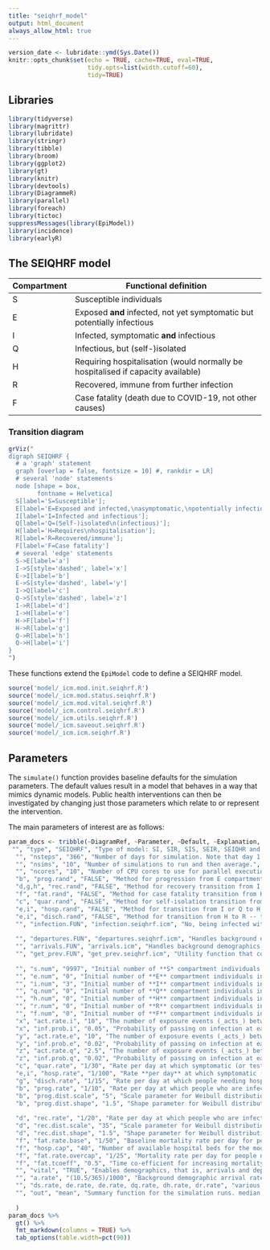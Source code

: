 ```yaml
---
title: "seiqhrf_model"
output: html_document
always_allow_html: true
---
```


```r
version_date <- lubridate::ymd(Sys.Date())
knitr::opts_chunk$set(echo = TRUE, cache=TRUE, eval=TRUE,
                      tidy.opts=list(width.cutoff=60),
                      tidy=TRUE)
```

## Libraries

```r
library(tidyverse)
library(magrittr)
library(lubridate)
library(stringr)
library(tibble)
library(broom)
library(ggplot2)
library(gt)
library(knitr)
library(devtools)
library(DiagrammeR)
library(parallel)
library(foreach)
library(tictoc)
suppressMessages(library(EpiModel))
library(incidence)
library(earlyR)
```


## The SEIQHRF model

| Compartment | Functional definition                                                            |
|-------------|----------------------------------------------------------------------------------|
| S           | Susceptible individuals                                                          |
| E           | Exposed **and** infected, not yet symptomatic but potentially infectious         |
| I           | Infected, symptomatic **and** infectious                                         |
| Q           | Infectious, but (self-)isolated                                                  |
| H           | Requiring hospitalisation (would normally be hospitalised if capacity available) |
| R           | Recovered, immune from further infection                                         |
| F           | Case fatality (death due to COVID-19, not other causes)                          |

### Transition diagram

```r
grViz("
digraph SEIQHRF {
  # a 'graph' statement
  graph [overlap = false, fontsize = 10] #, rankdir = LR]
  # several 'node' statements
  node [shape = box,
        fontname = Helvetica]
  S[label='S=Susceptible'];
  E[label='E=Exposed and infected,\nasymptomatic,\npotentially infectious'];
  I[label='I=Infected and infectious'];
  Q[label='Q=(Self-)isolated\n(infectious)'];
  H[label='H=Requires\nhospitalisation'];
  R[label='R=Recovered/immune'];
  F[label='F=Case fatality']
  # several 'edge' statements
  S->E[label='a']
  I->S[style='dashed', label='x']
  E->I[label='b']
  E->S[style='dashed', label='y']
  I->Q[label='c']
  Q->S[style='dashed', label='z']
  I->R[label='d']
  I->H[label='e']
  H->F[label='f']
  H->R[label='g']
  Q->R[label='h']
  Q->H[label='i']
}
")
```

These functions extend the `EpiModel` code to define a SEIQHRF model.


```r
source('model/_icm.mod.init.seiqhrf.R')
source('model/_icm.mod.status.seiqhrf.R')
source('model/_icm.mod.vital.seiqhrf.R')
source('model/_icm.control.seiqhrf.R')
source('model/_icm.utils.seiqhrf.R')
source('model/_icm.saveout.seiqhrf.R')
source('model/_icm.icm.seiqhrf.R')
```

## Parameters

The `simulate()` function provides baseline defaults for the simulation parameters. The default values result in a model that behaves in a way that mimics dynamic models. Public health interventions can then be investigated by changing just those parameters which relate to or represent the intervention. 

The main parameters of interest are as follows:

```r
param_docs <- tribble(~DiagramRef, ~Parameter, ~Default, ~Explanation,
 "", "type", "SEIQHRF", "Type of model: SI, SIR, SIS, SEIR, SEIQHR and SEIQHRF available, but only SEIQHRF is likely to work in the current version of the code.",
  "", "nsteps", "366", "Number of days for simulation. Note that day 1 is for initialisation, day 2 is the first day of the simulation, hence default of 366 for 1 year.",
  "", "nsims", "10", "Number of simulations to run and then average.",
  "", "ncores", "10", "Number of CPU cores to use for parallel execution.",
  "b", "prog.rand", "FALSE", "Method for progression from E compartment to I. If TRUE, random binomial draws at `prog.rate`, if FALSE, random draws from a Weibull distribution, with parameters `prog.dist.scale` and  `prog.dist.shape`",
  "d,g,h", "rec.rand", "FALSE", "Method for recovery transition from I, Q or H to R. If TRUE, random binomial draws at `prog.rate`, if FALSE, random draws from a Weibull distribution, with parameters `rec.dist.scale` and  `rec.dist.shape`",
  "f", "fat.rand", "FALSE", "Method for case fatality transition from H to F. If TRUE, random binomial draws at `fat.rate.base`, if FALSE, random sample with a sample fraction also given by `fat.rate.base`. However, if the current number of patients in the H (needs hospitalisation) compartment is above a hospital capacity level specified by `hosp.cap`, then the fatality rate is the mean of the base fatality rate weighted by the hospital capacity, plus a higher rate, specified by `fat.rate.overcap`, weighted by the balance of those requiring hospitalisation (but who can't be accommodated). By setting `fat.rate.overcap` higher, the effect of exceeding the capacity of the health care system can be simulated. There is also a coefficient `fat.tcoeff` for the fatality rates that increases them as a linear function of the number of days the individual has been in the H compartment. Use of the co-efficient better approximates the trapezoid survival time distribution typical of ICU patients.",
  "c", "quar.rand", "FALSE", "Method for self-isolation transition from I to Q. If TRUE, random binomial draws at `quar.rate`, if FALSE, random sample with a sample fraction also given by `quar.rate`.",
  "e,i", "hosp.rand", "FALSE", "Method for transition from I or Q to H -- that is, from infectious or from self-isolated to requiring hospitalisation. If TRUE, random binomial draws at `hosp.rate`, if FALSE, random sample with a sample fraction also given by `hosp.rate.",
  "e,i", "disch.rand", "FALSE", "Method for transition from H to R -- that is, from requiring hospitalisation to recovered. If TRUE, random binomial draws at `disch.rate`, if FALSE, random sample with a sample fraction also given by `disch.rate`. Note that the only way out of the **H** compartment is recovery or death.  ",
  "", "infection.FUN", "infection.seiqhrf.icm", "No, being infected with SARS-CoV2 is **not** fun. Rather this is the the name of the function to implement infection processes. Use the default.",
 
  "", "departures.FUN", "departures.seiqhrf.icm", "Handles background demographics, specifically departures (deaths not due to the virus, and emigration). Use the default.",
  "", "arrivals.FUN", "arrivals.icm", "Handles background demographics, specifically arrivals (births and immigration). Uses the original EpiModel code currently. A replacement that implements modelling the arrival of infected individuals is under development -- but for now, all arrivals go into the **S** compartment.",
  "", "get_prev.FUN", "get_prev.seiqhrf.icm", "Utility function that collects prevalence and transition time data from each run and stores it away in the simulation result object. Use the default.",
 
  "", "s.num", "9997", "Initial number of **S* compartment individuals in the simulated population. An overall population of 10,000 is a good compromise. A set of models will still take several minutes or more to run, in parallel. ",
  "", "e.num", "0", "Initial number of **E** compartment individuals in the simulated population.",
  "", "i.num", "3", "Initial number of **I** compartment individuals in the simulated population.",
  "", "q.num", "0", "Initial number of **Q** compartment individuals in the simulated population.",
  "", "h.num", "0", "Initial number of **H** compartment individuals in the simulated population.",
  "", "r.num", "0", "Initial number of **R** compartment individuals in the simulated population.",
  "", "f.num", "0", "Initial number of **F** compartment individuals in the simulated population.",
  "x", "act.rate.i", "10", "The number of exposure events (_acts_) between infectious individuals in the **I** compartment and susceptible individuals in the **S** compartment, per day. It's stochastic, so the rate is an average, some individuals may have more or less. Note that not every exposure event results in infection - that is governed by the `inf.prob.i` parameters (see below). Reducing `act.rate.i` is equivalent to increasing social distancing by people in the **I** compartment.",
  "x", "inf.prob.i", "0.05", "Probability of passing on infection at each exposure event for interactions between infectious people in the **I** compartment and susceptibles in **S**. Reducing `inf.prob.i` is equivalent to increasing hygiene measures, such as not putting hands in eyes, nose or moth, use of hand sanitisers, wearing masks by the infected, and so on.",
  "y", "act.rate.e", "10", "The number of exposure events (_acts_) between infectious individuals in the **E** compartment and susceptible individuals in the **S** compartment, per day. Otherwise as for `act.rate.i`.",
  "y", "inf.prob.e", "0.02", "Probability of passing on infection at each exposure event for interactions between infectious people in the **E** compartment and susceptibles in **S**. Note the default is lower than for `inf.prob.i` reflecting the reduced infectivity of infected but asymptomatic people (the **E** compartment). Otherwise as for `inf.exp.i`.",
  "z", "act.rate.q", "2.5", "The number of exposure events (_acts_) between infectious individuals in the **Q** compartment (isolated, self or otherwise) and susceptible individuals in the **S** compartment, per day. Note the much lower rate than for the **I** and **E** compartments, reflecting the much greater degree of social isolation for someone in (self-)isolation. The exposure event rate is not zero for this group, just much less. Otherwise as for `act.rate.i`.",
  "z", "inf.prob.q", "0.02", "Probability of passing on infection at each exposure event for interactions between infectious people in the **Q** compartment and susceptibles in **S**. Note the default is lower than for `inf.prob.i` reflecting the greater care that self-isolated individuals will, on average, take regarding hygiene measures, such as wearing masks, to limit spread to others. Otherwise as for `inf.exp.i`.",
  "c", "quar.rate", "1/30", "Rate per day at which symptomatic (or tested positive), infected **I** compartment people enter self-isolation (**Q** compartment). Asymptomatic **E** compartment people can't enter self-isolation because they don't yet know they are infected. Default is a low rate reflecting low community awareness or compliance with self-isolation requirements or practices, but this can be tweaked when exploring scenarios.",
  "e,i", "hosp.rate", "1/100", "Rate **per day** at which symptomatic (or tested positive), infected **I** compartment people or self-isolated **Q** compartment people enter the state of requiring hospital care -- that is, become serious cases. A default rate of 1% per day with an average illness duration of about 10 days means a bit less than 10% of cases will require hospitalisation, which seems about right (but can be tweaked, of course).",
  "g", "disch.rate", "1/15", "Rate per day at which people needing hospitalisation recover.",
  "b", "prog.rate", "1/10", "Rate per day at which people who are infected but asymptomatic (**E** compartment) progress to becoming symptomatic (or test-positive), the **I** compartment. See `prog.rand` above for more details.",
  "b", "prog.dist.scale", "5", "Scale parameter for Weibull distribution for progression, see `prog.rand` for details.",
  "b", "prog.dist.shape", "1.5", "Shape parameter for Weibull distribution for progression, see `prog.rand` for details. Read up on the Weibull distribution before changing the default.",
                         
  "d", "rec.rate", "1/20", "Rate per day at which people who are infected and symptomatic (**I** compartment) recover, thus entering the **R** compartment. See `rec.rand` above for more details.",
  "d", "rec.dist.scale", "35", "Scale parameter for Weibull distribution for recovery, see `rec.rand` for details.",
  "d", "rec.dist.shape", "1.5", "Shape parameter for Weibull distribution for recovery, see `rec.rand` for details. Read up on the Weibull distribution before changing the default.",
  "f", "fat.rate.base", "1/50", "Baseline mortality rate per day for people needing hospitalisation (deaths due to the virus). See `fat.rand` for more details.",
  "f", "hosp.cap", "40", "Number of available hospital beds for the modelled population. See `fat.rand` for more details.",
  "f", "fat.rate.overcap", "1/25", "Mortality rate per day for people needing hospitalisation but who can't get into hospital due to the hospitals being full (see `hosp.cap` and `fat.rand`). The default rate is twice that for those who do get into hospital.",
  "f", "fat.tcoeff", "0.5", "Time co-efficient for increasing mortality rate as time in the **H** compartment increases for each individual in it. See `fat.rand` for details.",
  "", "vital", "TRUE", "Enables demographics, that is, arrivals and departures, to and from the simulated population.",
  "", "a.rate", "(10.5/365)/1000", "Background demographic arrival rate. Currently all arrivals go into the **S** compartment, the default is approximately the daily birth rate for Australia. Will be extended to cover immigration in future versions.",
  "", "ds.rate, de.rate, de.rate, dq.rate, dh.rate, dr.rate", "various rates", "Background demographic departure (death not due to virus) rates. Defaults based on Australian crude death rates. Can be used to model emigration as well as deaths.",
  "", "out", "mean", "Summary function for the simulation runs. median is also available, or percentiles, see the `EpiModel` documentation.",
                                       
  )
param_docs %>%
  gt() %>%
  fmt_markdown(columns = TRUE) %>%
  tab_options(table.width=pct(90))
```


